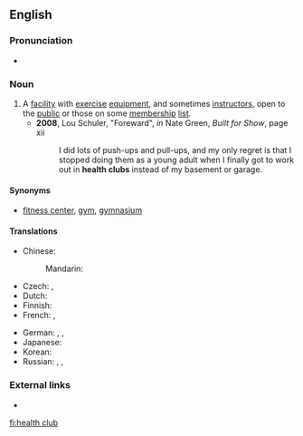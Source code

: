 ==English==
{{wikipedia}}

===Pronunciation===
* {{IPA|/ˈhɛlθ ˌkləb/|lang=en}}

===Noun===
{{en-noun}}

# A [[facility]] with [[exercise]] [[equipment]], and sometimes [[instructor]]s, open to the [[public]] or those on some [[membership]] [[list]].
#* '''2008''', Lou Schuler, "Foreward", ''in'' Nate Green, ''Built for Show'', page xii
#*: I did lots of push-ups and pull-ups, and my only regret is that I stopped doing them as a young adult when I finally got to work out in '''health clubs''' instead of my basement or garage.

====Synonyms====
* {{sense|facility with exercise equipment}} [[fitness center]], [[gym]], [[gymnasium]]

====Translations====
{{trans-top|facility with exercise equipment}}
* Chinese:
*: Mandarin: {{t|cmn|健身中心|tr=jiànshēn zhōngxīn|sc=Hani}}
* Czech: {{t|cs|fitness centrum|n}}, {{t|cs|fitko|n}}
* Dutch: {{t+|nl|sportschool|m|f}}
* Finnish: {{t+|fi|kuntosali}}
* French: {{t|fr|centre de remise en form|m}}, {{t|fr|centre de fitness|m}}
{{trans-mid}}
* German: {{t+|de|Fitnessstudio|n}}, {{t|de|Sportstudio|n}}, {{t|de|Fitness-Center|n}}
* Japanese: {{t|ja|フィットネスクラブ|tr=fitonesu kurabu|sc=Jpan}}
* Korean: {{t|ko|헬스 클럽|sc=Kore}}
* Russian: {{t+|ru|фи́тнес-клуб|m|tr=fítnɛs-klub}}, {{t|ru|спорти́вный клуб|m}}, {{t|ru|спорти́вно-оздорови́тельный центр|m}}
{{trans-bottom}}

===External links===
* {{R:OneLook}}

[[fi:health club]]
